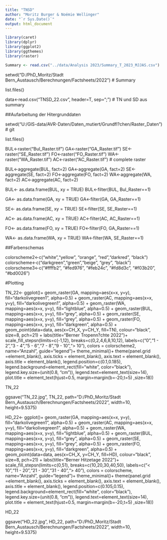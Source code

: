 ```yaml
---
title: "TNSD"
author: "Moritz Burger & Noémie Wellinger"
date: "`r Sys.Date()`"
output: html_document
---
```


```r
library(caret)
library(dplyr)
library(ggplot2)
library(ggthemes)
library(raster)
```


```r
Summary <- read.csv("../data/Analysis 2023/Summary_T_2023_MJJAS.csv")
```

setwd("D:/PhD_Moritz/Stadt Bern_Austausch/Berechnungen/Factsheets/2022") # Summary


list.files()

data<-read.csv("TNSD_22.csv", header=T, sep=";") # TN und SD aus summary

##Aufarbeitung der Hitergrunddaten

setwd("U:/GIS-data/AVR-Daten/Daten_mutiert/Grundfl?chen/Raster_Daten") # git

list.files()

BUL<-raster("Bul_Raster.tif")
GA<-raster("GA_Raster.tif")
SE<-raster("SE_Raster.tif")
FO<-raster("FO_Raster.tif")
WA<-raster("WA_Raster.tif")
AC<-raster("AC_Raster.tif")
# complete raster

BUL<-aggregate(BUL, fact=2)
GA<-aggregate(GA, fact=2)
SE<-aggregate(SE, fact=2)
FO<-aggregate(FO, fact=2)
WA<-aggregate(WA, fact=2)
AC<-aggregate(AC, fact=2)

BUL<- as.data.frame(BUL, xy = TRUE)
BUL<-filter(BUL, Bul_Raster==1)

GA<- as.data.frame(GA, xy = TRUE)
GA<-filter(GA, GA_Raster==1)

SE<- as.data.frame(SE, xy = TRUE)
SE<-filter(SE, SE_Raster==1)

AC<- as.data.frame(AC, xy = TRUE)
AC<-filter(AC, AC_Raster==1)

FO<- as.data.frame(FO, xy = TRUE)
FO<-filter(FO, GA_Raster==1)

WA<- as.data.frame(WA, xy = TRUE)
WA<-filter(WA, SE_Raster==1)

##Farbenschemas

colorscheme2<-c("white","yellow", "orange", "red","darkred", "black")
colorscheme<-c("darkgreen","green","beige", "grey", "black")
colorscheme3<-c("#ffffb2", "#fed976", "#feb24c", "#fd8d3c", "#f03b20", "#bd0026")


#Plotting

TN_22<-
  ggplot()+
  geom_raster(GA, mapping=aes(x=x, y=y), fill="darkolivegreen1", alpha=0.5) +
  geom_raster(AC, mapping=aes(x=x, y=y), fill="darkolivegreen1", alpha=0.5) +
  geom_raster(WA, mapping=aes(x=x, y=y), fill="lightblue", alpha=0.5) +
  geom_raster(BUL, mapping=aes(x=x, y=y), fill="grey", alpha=0.5) +
  geom_raster(SE, mapping=aes(x=x, y=y), fill="grey", alpha=0.5) +
  geom_raster(FO, mapping=aes(x=x, y=y), fill="darkgreen", alpha=0.5) +
  geom_point(data=data, 
             aes(x=CH_X, y=CH_Y, fill=TN), 
             colour="black", size=8, pch=21) + 
  labs(title="Berner Tropenn?chte 2022")+
  scale_fill_stepsn(limits=c(-1,12), breaks=c(0,2,4,6,8,10,12), 
                    labels=c("0","1 - 2","3 - 4","5 - 6","7 - 8","9 - 10","> 10"),
                    colors = colorscheme2, name="Anzahl", guide="legend")+
  theme_minimal()+
  theme(panel.grid =element_blank(),
        axis.ticks = element_blank(),
        axis.text = element_blank(),
        axis.title = element_blank(),
        legend.position=c(0.1,0.185),
        legend.background=element_rect(fill="white", color="black"),
        legend.key.size=(unit(0.8, "cm")),
        legend.text=element_text(size=14),
        plot.title = element_text(hjust=0.5, margin=margin(b=-20,t=5) ,size=18))

TN_22

ggsave("TN_22.jpg", TN_22, path="D:/PhD_Moritz/Stadt Bern_Austausch/Berechnungen/Factsheets/2022", width=10, height=9.5375)


HD_22<-
  ggplot()+
  geom_raster(GA, mapping=aes(x=x, y=y), fill="darkolivegreen1", alpha=0.5) +
  geom_raster(AC, mapping=aes(x=x, y=y), fill="darkolivegreen1", alpha=0.5) +
  geom_raster(WA, mapping=aes(x=x, y=y), fill="lightblue", alpha=0.5) +
  geom_raster(BUL, mapping=aes(x=x, y=y), fill="grey", alpha=0.5) +
  geom_raster(SE, mapping=aes(x=x, y=y), fill="grey", alpha=0.5) +
  geom_raster(FO, mapping=aes(x=x, y=y), fill="darkgreen", alpha=0.5) +
  geom_point(data=data, 
             aes(x=CH_X, y=CH_Y, fill=HD), 
             colour="black", size=8, pch=21) + 
  labs(title="Berner Hitzetage 2022")+
  scale_fill_stepsn(limits=c(0,51), breaks=c(10,20,30,40,50), 
                    labels=c("< 10","11 - 20","21 - 30","31 - 40","> 40"),
                    colors = colorscheme, name="Anzahl", guide="legend")+
  theme_minimal()+
  theme(panel.grid =element_blank(),
        axis.ticks = element_blank(),
        axis.text = element_blank(),
        axis.title = element_blank(),
        legend.position=c(0.105,0.15),
        legend.background=element_rect(fill="white", color="black"),
        legend.key.size=(unit(0.8, "cm")),
        legend.text=element_text(size=14),
        plot.title = element_text(hjust=0.5, margin=margin(b=-20,t=5) ,size=18))

HD_22

ggsave("HD_22.jpg", HD_22, path="D:/PhD_Moritz/Stadt Bern_Austausch/Berechnungen/Factsheets/2022", width=10, height=9.5375)
